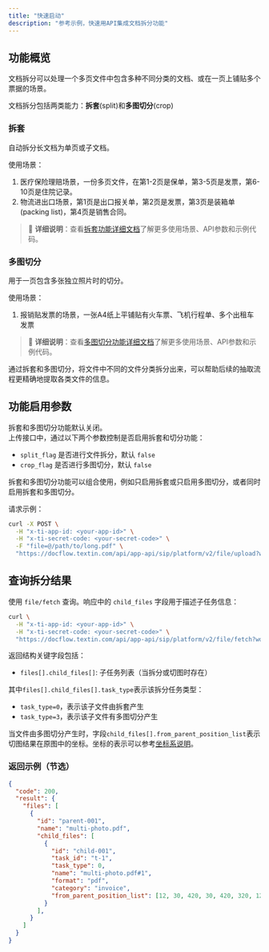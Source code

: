 ```yaml
---
title: "快速启动"
description: "参考示例，快速用API集成文档拆分功能"
---
```


## 功能概览

文档拆分可以处理一个多页文件中包含多种不同分类的文档、或在一页上铺贴多个票据的场景。

文档拆分包括两类能力：**拆套**(split)和**多图切分**(crop)

### 拆套

自动拆分长文档为单页或子文档。

使用场景：

1. 医疗保险理赔场景，一份多页文件，在第1-2页是保单，第3-5页是发票，第6-10页是住院记录。
2. 物流进出口场景，第1页是出口报关单，第2页是发票，第3页是装箱单(packing list)，第4页是销售合同。

> 📖 **详细说明**：查看[拆套功能详细文档](./split)了解更多使用场景、API参数和示例代码。

### 多图切分

用于一页包含多张独立照片时的切分。

使用场景：

1. 报销贴发票的场景，一张A4纸上平铺贴有火车票、飞机行程单、多个出租车发票

> 📖 **详细说明**：查看[多图切分功能详细文档](./crop)了解更多使用场景、API参数和示例代码。

通过拆套和多图切分，将文件中不同的文件分类拆分出来，可以帮助后续的抽取流程更精确地提取各类文件的信息。


## 功能启用参数

拆套和多图切分功能默认关闭。  
上传接口中，通过以下两个参数控制是否启用拆套和切分功能：

- `split_flag` 是否进行文件拆分，默认 `false`
- `crop_flag` 是否进行多图切分，默认 `false`

拆套和多图切分功能可以组合使用，例如只启用拆套或只启用多图切分，或者同时启用拆套和多图切分。

请求示例：

<CodeGroup>

```bash curl icon=terminal wrap
curl -X POST \
  -H "x-ti-app-id: <your-app-id>" \
  -H "x-ti-secret-code: <your-secret-code>" \
  -F "file=@/path/to/long.pdf" \
  "https://docflow.textin.com/api/app-api/sip/platform/v2/file/upload?workspace_id=<your-workspace-id>&split_flag=true"
```

</CodeGroup>

## 查询拆分结果

使用 `file/fetch` 查询。响应中的 `child_files` 字段用于描述子任务信息：

```bash curl icon=terminal wrap
curl \
  -H "x-ti-app-id: <your-app-id>" \
  -H "x-ti-secret-code: <your-secret-code>" \
  "https://docflow.textin.com/api/app-api/sip/platform/v2/file/fetch?workspace_id=<your-workspace-id>&batch_number=<your-batch-number>"
```

返回结构关键字段包括：

- `files[].child_files[]`: 子任务列表（当拆分或切图时存在）

其中`files[].child_files[].task_type`表示该拆分任务类型：
- `task_type=0`，表示该子文件由拆套产生
- `task_type=3`，表示该子文件有多图切分产生

当文件由多图切分产生时，字段`child_files[].from_parent_position_list`表示切图结果在原图中的坐标。坐标的表示可以参考[坐标系说明](../03-parse/coordinate)。

### 返回示例（节选）

```json expandable
{
  "code": 200,
  "result": {
    "files": [
      {
        "id": "parent-001",
        "name": "multi-photo.pdf",
        "child_files": [
          {
            "id": "child-001",
            "task_id": "t-1",
            "task_type": 0,
            "name": "multi-photo.pdf#1",
            "format": "pdf",
            "category": "invoice",
            "from_parent_position_list": [12, 30, 420, 30, 420, 320, 12, 320]
          }
        ],
      }
    ]
  }
}
```
